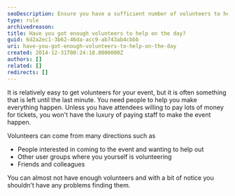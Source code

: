 ```yaml
---
seoDescription: Ensure you have a sufficient number of volunteers to help on the day by recruiting from various sources.
type: rule
archivedreason:
title: Have you got enough volunteers to help on the day?
guid: 6d2a2ec1-3b62-46da-acc9-ab743ab4cbbb
uri: have-you-got-enough-volunteers-to-help-on-the-day
created: 2014-12-31T00:24:18.0000000Z
authors: []
related: []
redirects: []
---
```


It is relatively easy to get volunteers for your event, but it is often something that is left until the last minute.
You need people to help you make everything happen. Unless you have attendees willing to pay lots of money for tickets, you won't have the luxury of paying staff to make the event happen.

Volunteers can come from many directions such as

- People interested in coming to the event and wanting to help out
- Other user groups where you yourself is volunteering
- Friends and colleagues

You can almost not have enough volunteers and with a bit of notice you shouldn't have any problems finding them.